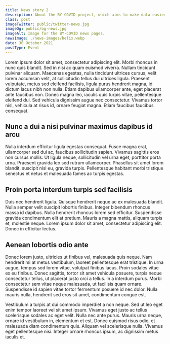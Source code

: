 ```yaml
---
title: News story 2
description: About the BY-COVID project, which aims to make data easier to share.
class: post
imageTwitter: public/twitter-news.jpg
imageOg: public/og-news.jpg
imageAlt: Image for the BY-COVID news pages.
newsImage: ./news-images/helix.webp
date: 30 October 2021
postType: Event
---
```



Lorem ipsum dolor sit amet, consectetur adipiscing elit. Morbi rhoncus in nunc quis blandit. Sed in nisi ac quam euismod viverra. Nullam tincidunt pulvinar aliquam. Maecenas egestas, nulla tincidunt ultrices cursus, velit lorem accumsan velit, at sollicitudin tellus dui ultrices ligula. Praesent vulputate, metus sed eleifend facilisis, ligula purus hendrerit magna, id dictum lacus nibh non nulla. Etiam dapibus ullamcorper ante, eget placerat ante faucibus non. Donec magna leo, iaculis quis turpis vitae, pellentesque eleifend dui. Sed vehicula dignissim augue nec consectetur. Vivamus tortor nisl, vehicula at risus id, ornare feugiat magna. Etiam faucibus faucibus consequat.

## Nunc a dui a nisi pulvinar maximus dapibus id arcu

Nulla interdum efficitur ligula egestas consequat. Fusce magna erat, ullamcorper sed dui ac, faucibus sollicitudin sapien. Vivamus sagittis eros non cursus mollis. Ut ligula neque, sollicitudin vel urna eget, porttitor porta urna. Praesent gravida leo sed rutrum ullamcorper. Phasellus sit amet lorem blandit, suscipit nisl eu, gravida turpis. Pellentesque habitant morbi tristique senectus et netus et malesuada fames ac turpis egestas.

## Proin porta interdum turpis sed facilisis

Duis nec hendrerit ligula. Quisque hendrerit neque ac ex malesuada blandit. Nulla semper velit suscipit lobortis finibus. Integer bibendum rhoncus massa id dapibus. Nulla hendrerit rhoncus lorem sed efficitur. Suspendisse gravida condimentum elit at pretium. Mauris a magna mattis, aliquam turpis et, molestie neque. Lorem ipsum dolor sit amet, consectetur adipiscing elit. Donec in efficitur lectus.

## Aenean lobortis odio ante

Donec lorem justo, ultricies ut finibus vel, malesuada quis neque. Nam hendrerit mi at metus vestibulum, laoreet pellentesque erat tristique. In urna augue, tempus sed lorem vitae, volutpat finibus lacus. Proin sodales vitae ex eu finibus. Donec sagittis, tortor sit amet vehicula posuere, turpis neque consectetur tellus, ut placerat justo orci a tellus. In a interdum purus. Morbi consectetur sem vitae neque malesuada, ut facilisis quam ornare. Suspendisse id sapien vitae tortor fermentum posuere id nec dolor. Nulla mauris nulla, hendrerit sed eros sit amet, condimentum congue est.

Vestibulum a turpis at dui commodo imperdiet a non neque. Sed ut leo eget enim tempor laoreet vel sit amet ipsum. Vivamus eget justo ac tellus scelerisque sodales ac eget velit. Nulla nec ante purus. Mauris urna neque, ornare id vestibulum in, elementum et est. Donec euismod risus odio, et malesuada diam condimentum quis. Aliquam vel scelerisque nulla. Vivamus eget pellentesque nisi. Integer ornare rhoncus ipsum, ac dignissim metus iaculis et.
